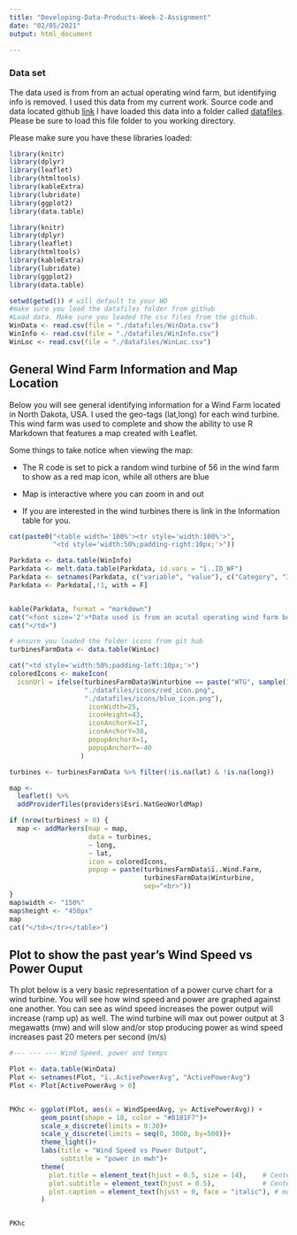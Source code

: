 ---
title: "Developing-Data-Products-Week-2-Assignment"
date: "02/05/2021"
output: html_document
    
---

### Data set
The data used is from from an actual operating wind farm, but identifying info is removed. I used this data 
from my current work. Source code and data located github [link](https://github.com/barteec/Developing-Data-Products-Week-2-Assignment) I have loaded
this data into a folder called [datafiles](https://github.com/barteec/Developing-Data-Products-Week-2-Assignment). Please 
be sure to load this file folder to you working directory. 

Please make sure you have these libraries loaded:
```{r warning=FALSE, message=FALSE}
library(knitr)
library(dplyr)
library(leaflet)
library(htmltools)
library(kableExtra)
library(lubridate)
library(ggplot2)
library(data.table)
```

```{r libraries, include=FALSE, echo=FALSE}
library(knitr)
library(dplyr)
library(leaflet)
library(htmltools)
library(kableExtra)
library(lubridate)
library(ggplot2)
library(data.table)

setwd(getwd()) # will default to your WD
#make sure you load the datafiles folder from github
#Load data. Make sure you loaded the csv files from the github. 
WinData <- read.csv(file = "./datafiles/WinData.csv")
WinInfo <- read.csv(file = "./datafiles/WinInfo.csv")
WinLoc <- read.csv(file = "./datafiles/WinLoc.csv")

```

## General Wind Farm Information and Map Location
Below you will see general identifying information for a Wind Farm located in North Dakota, USA. I used the geo-tags 
(lat,long) for each wind turbine. This wind farm was used to complete and show the ability to use R Markdown that features 
a map created with Leaflet.

Some things to take notice when viewing the map:

* The R code is set to pick a random wind turbine of 56 in the wind farm to show as a red map icon, while all others are blue

* Map is interactive where you can zoom in and out

* If you are interested  in the wind turbines there is link in the Information table for you.

```{r information table1, echo=FALSE, results="asis", warning=FALSE}
cat(paste0("<table width='100%'><tr style='width:100%'>",
           "<td style='width:50%;padding-right:10px;'>"))

Parkdata <- data.table(WinInfo)
Parkdata <- melt.data.table(Parkdata, id.vars = "ï..ID_WF")
Parkdata <- setnames(Parkdata, c("variable", "value"), c("Category", "Information"))
Parkdata <- Parkdata[,!1, with = F]


kable(Parkdata, format = "markdown")
cat("<font size='2'>*Data used is from an acutal operating wind farm but identifying info is removed.</font>")
cat("</td>")

```



```{r map, results="asis", echo=FALSE}
# ensure you loaded the folder icons from git hub
turbinesFarmData <- data.table(WinLoc)

cat("<td style='width:50%;padding-left:10px;'>")
coloredIcons <- makeIcon(
  iconUrl = ifelse(turbinesFarmData$Winturbine == paste("WTG", sample(1:56, 1)), #just picks random turbine to show in red
                   "./datafiles/icons/red_icon.png",
                   "./datafiles/icons/blue_icon.png"),
                    iconWidth=25,
                    iconHeight=43,
                    iconAnchorX=17,
                    iconAnchorY=38,
                    popupAnchorX=1,
                    popupAnchorY=-40
                  )

turbines <- turbinesFarmData %>% filter(!is.na(lat) & !is.na(long))

map <-
  leaflet() %>%
  addProviderTiles(providers$Esri.NatGeoWorldMap)

if (nrow(turbines) > 0) {
  map <- addMarkers(map = map,
                    data = turbines,
                    ~ long,
                    ~ lat,
                    icon = coloredIcons,
                    popup = paste(turbinesFarmData$ï..Wind.Farm,
                                  turbinesFarmData$Winturbine,
                                  sep="<br>"))
}
map$width <- "150%"
map$height <- "450px"
map
cat("</td></tr></table>")
```
<div>


## Plot to show the past year's Wind Speed vs Power Ouput
Th plot below is a very basic representation of a power curve chart for a wind turbine. You will see how wind speed 
and power are graphed against one another. You can see as wind speed increases the power output will increase (ramp up) 
as well. The wind turbine will max out power output at 3 megawatts (mw) and will slow and/or stop producing power as 
wind speed increases past 20 meters per second (m/s) 
```{r echo=FALSE, results= 'asis', warning=FALSE, message = FALSE}
#--- --- --- Wind Speed, power and temps

Plot <- data.table(WinData)
Plot <- setnames(Plot, "ï..ActivePowerAvg", "ActivePowerAvg")
Plot <- Plot[ActivePowerAvg > 0]


PKhc <- ggplot(Plot, aes(x = WindSpeedAvg, y= ActivePowerAvg)) + 
        geom_point(shape = 18, color = "#8181F7")+
        scale_x_discrete(limits = 0:30)+
        scale_y_discrete(limits = seq(0, 3000, by=500))+
        theme_light()+
        labs(title = "Wind Speed vs Power Output",
             subtitle = "power in mwh")+
        theme(
          plot.title = element_text(hjust = 0.5, size = 14),    # Center title position and size
          plot.subtitle = element_text(hjust = 0.5),            # Center subtitle
          plot.caption = element_text(hjust = 0, face = "italic"), # move caption to the left
        )


PKhc
```
